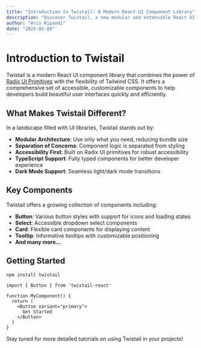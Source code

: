 ```yaml
---
title: "Introduction to Twistail: A Modern React UI Component Library"
description: "Discover Twistail, a new modular and extensible React UI component library powered by Radix UI and Tailwind CSS."
author: "Aris Ripandi"
date: "2025-03-09"
---
```



# Introduction to Twistail

Twistail is a modern React UI component library that combines the power of 
[Radix UI Primitives](https://radix-ui.com) with the flexibility of Tailwind CSS. It offers a comprehensive set of accessible, customizable components to help developers build beautiful user interfaces quickly and efficiently.

## What Makes Twistail Different?

In a landscape filled with UI libraries, Twistail stands out by:

- **Modular Architecture**: Use only what you need, reducing bundle size
- **Separation of Concerns**: Component logic is separated from styling
- **Accessibility First**: Built on Radix UI primitives for robust accessibility
- **TypeScript Support**: Fully typed components for better developer experience
- **Dark Mode Support**: Seamless light/dark mode transitions

## Key Components

Twistail offers a growing collection of components including:

- **Button**: Various button styles with support for icons and loading states
- **Select**: Accessible dropdown select components
- **Card**: Flexible card components for displaying content
- **Tooltip**: Informative tooltips with customizable positioning
- **And many more...**

## Getting Started

```package-install
npm install twistail
```

```tsx title="src/components/my-component.tsx"
import { Button } from 'twistail-react'

function MyComponent() {
  return (
    <Button variant="primary">
      Get Started
    </Button>
  )
}
```

Stay tuned for more detailed tutorials on using Twistail in your projects!

